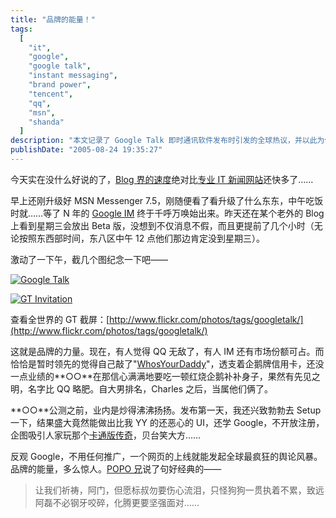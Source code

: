 ```yaml
---
title: "品牌的能量！"
tags:
  [
    "it",
    "google",
    "google talk",
    "instant messaging",
    "brand power",
    "tencent",
    "qq",
    "msn",
    "shanda"
  ]
description: "本文记录了 Google Talk 即时通讯软件发布时引发的全球热议，并以此为例分析品牌力量的强大影响力。作者描述了谷歌无需任何推广活动，仅凭一个网页发布就能引发全球舆论风暴的现象。文章对比了当时即时通讯市场的其他参与者，包括领先的腾讯 QQ 和后来入局的盛大，讽刺地评论了盛大产品的用户界面设计和封闭注册策略。作者引用了一段诙谐的话，暗示谷歌的进入对微软 (标叔)、腾讯 (化腾) 等竞争对手带来的压力，突显了强大品牌在市场竞争中的无形价值。"
publishDate: "2005-08-24 19:35:27"
---
```


今天实在没什么好说的了，[Blog 界的速度](http://www.technorati.com/search/%22Google%20Talk%22?language=zh)绝对比[专业 IT 新闻网站](http://www.donews.com/)还快多了……

早上还刚升级好 MSN Messenger 7.5，刚随便看了看升级了什么东东，中午吃饭时就……等了 N 年的 [Google IM](http://www.google.com/talk/) 终于千呼万唤始出来。昨天还在某个老外的 Blog 上看到星期三会放出 Beta 版，没想到不仅消息不假，而且更提前了几个小时（无论按照东西部时间，东八区中午 12 点他们那边肯定没到星期三）。

激动了一下午，截几个图纪念一下吧——

[![Google Talk](https://farm1.staticflickr.com/28/36819816_6004ae9f0f_o.png)](http://www.flickr.com/photos/xdanger/36819816/)

[![GT Invitation](https://farm1.staticflickr.com/22/36827187_1c56d834ce.jpg)](http://www.flickr.com/photos/xdanger/36827187/)

查看全世界的 GT 截屏：[http://www.flickr.com/photos/tags/googletalk/](http://www.flickr.com/photos/tags/googletalk/)

这就是品牌的力量。现在，有人觉得 QQ 无敌了，有人 IM 还有市场份额可占。而恰恰是暂时领先的觉得自己敲了"[WhosYourDaddy](http://www.battle.net/war3/cheatcodes.shtml)"，透支着企鹅牌信用卡，还没一点业绩的**○○**在那信心满满地要吃一顿红烧企鹅补补身子，果然有先见之明，名字比 QQ 略肥。自大男排名，Charles 之后，当属他们俩了。

**○○**公测之前，业内是炒得沸沸扬扬。发布第一天，我还兴致勃勃去 Setup 一下，结果盛大竟然能做出比我 YY 的还恶心的 UI，还学 Google，不开放注册，企图吸引人家玩那个[卡通版传奇](http://mland.poptang.com/)，贝台笑大方……

反观 Google，不用任何推广，一个网页的上线就能发起全球最疯狂的舆论风暴。品牌的能量，多么惊人。[POPO 兄](http://plod.popoever.com/)说了句好经典的——

> 让我们祈祷，阿门，但愿标叔勿要伤心流泪，只怪狗狗一贯执着不累，致远阿磊不必钢牙咬碎，化腾更要坚强面对......
